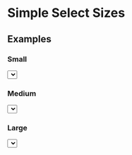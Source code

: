 
<Meta title="Design System/Select/Sizes" />

# Simple Select Sizes

## Examples

### Small

<Preview>
  <Story name="small" parameters={{ info: { disable: true }}} >
    <div style={{ height: '250px' }}>
      <Select name='small' id='small' defaultValue='3' size='small'>
        <Option text='Amber' value='1' />
        <Option text='Black' value='2' />
        <Option text='Blue' value='3' />
        <Option text='Brown' value='4' />
        <Option text='Green' value='5' />
        <Option text='Orange' value='6' />
        <Option text='Pink' value='7' />
        <Option text='Purple' value='8' />
        <Option text='Red' value='9' />
        <Option text='White' value='10' />
        <Option text='Yellow' value='11' />
      </Select>
    </div>
  </Story>
</Preview>

### Medium

<Preview>
  <Story name="medium" parameters={{ info: { disable: true }}} >
    <div style={{ height: '250px' }}>
      <Select name='medium' id='medium' defaultValue='3' size='medium'>
        <Option text='Amber' value='1' />
        <Option text='Black' value='2' />
        <Option text='Blue' value='3' />
        <Option text='Brown' value='4' />
        <Option text='Green' value='5' />
        <Option text='Orange' value='6' />
        <Option text='Pink' value='7' />
        <Option text='Purple' value='8' />
        <Option text='Red' value='9' />
        <Option text='White' value='10' />
        <Option text='Yellow' value='11' />
      </Select>
    </div>
  </Story>
</Preview>

### Large

<Preview>
  <Story name="large" parameters={{ info: { disable: true }}} >
    <div style={{ height: '250px' }}>
      <Select name='large' id='large' defaultValue='3' size='large'>
        <Option text='Amber' value='1' />
        <Option text='Black' value='2' />
        <Option text='Blue' value='3' />
        <Option text='Brown' value='4' />
        <Option text='Green' value='5' />
        <Option text='Orange' value='6' />
        <Option text='Pink' value='7' />
        <Option text='Purple' value='8' />
        <Option text='Red' value='9' />
        <Option text='White' value='10' />
        <Option text='Yellow' value='11' />
      </Select>
    </div>
  </Story>
</Preview>
